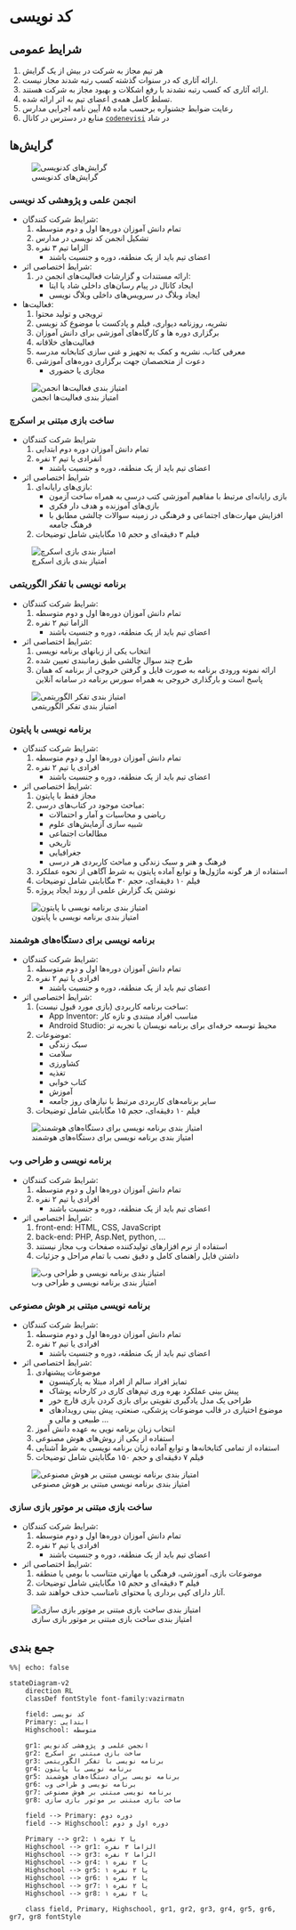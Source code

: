 # کد نویسی

## شرایط عمومی

1. هر تیم مجاز به شرکت در بیش از یک گرایش
2. ارائه آثاری که در سنوات گذشته کسب رتبه شدند مجاز نیست.
3. ارائه آثاری که کسب رتبه نشدند با رفع اشکلات و بهبود مجاز به شرکت هستند.
4. تسلط کامل همه‌ی اعضای تیم به اثر ارائه شده.
5. رعایت ضوابط جشنواره برحسب ماده ۸۵ آیین نامه اجرایی مدارس
6. منابع در دسترس در کانال [`codenevisi`](https://shad.ir/codenevisi/) در شاد

## گرایش‌ها

![گرایش‌های کدنویسی](img/codenevisi-fields.jpg)

### انجمن علمی و پژوهشی کد نویسی

- شرایط شرکت کنندگان:
  1. تمام دانش آموزان دوره‌ها اول و دوم متوسطه
  2. تشکیل انجمن کد نویسی در مدارس
  3. الزاما تیم ۳ نفره
     - اعضای تیم باید از یک منطقه، دوره و جنسیت باشند

- شرایط اختصاصی اثر:
  1. ارائه مستندات و گزارشات فعالیت‌های انجمن در:
     - ایجاد کانال در پیام رسان‌های داخلی شاد یا ایتا
     - ایجاد وبلاگ در سرویس‌های داخلی وبلاگ نویسی

- فعالیت‌ها:
  1. ترویجی و تولید محتوا
  2. نشریه، روزنامه دیواری، فیلم و پادکست با موضوع کد نویسی
  3. برگزاری دوره ها و کارگاه‌های آموزشی برای دانش آموزان
  4. فعالیت‌های خلاقانه
  5. معرفی کتاب، نشریه و کمک به تجهیز و غنی سازی کتابخانه مدرسه
  6. دعوت از متخصصان جهت برگزاری دوره‌های آموزشی
     - مجازی یا حضوری


![امتیاز بندی فعالیت‌ها انجمن](img/codenevisi-anjoman.jpg)

### ساخت بازی مبتنی بر اسکرچ

- شرایط شرکت کنندگان
  1. تمام دانش آموزان دوره دوم ابتدایی
  2. انفرادی یا تیم ۲ نفره
     - اعضای تیم باید از یک منطقه، دوره و جنسیت باشند

- شرایط اختصاصی اثر
  1. بازی‌های رایانه‌ای:
     - بازی رایانه‌ای مرتبط با مفاهیم آموزشی کتب درسی به همراه ساخت آزمون
     - بازی‌های آموزنده و هدف دار فکری
     - افزایش مهارت‌های اجتماعی و فرهنگی در زمینه سوالات چالشی مطابق با فرهنگ جامعه
  2. فیلم ۳ دقیقه‌ای و حجم ۱۵ مگابایتی شامل توضیحات

![امتیاز بندی بازی اسکرچ](img/codenevisi-scratch.jpg)


### برنامه نویسی با تفکر الگوریتمی

- شرایط شرکت کنندگان:
  1. تمام دانش آموزان دوره‌ها اول و دوم متوسطه
  2. الزاما تیم ۲ نفره
     - اعضای تیم باید از یک منطقه، دوره و جنسیت باشند

- شرایط اختصاصی اثر:
  1. انتخاب یکی از زبانهای برنامه نویسی
  2. طرح چند سوال چالشی طبق زمانبندی تعیین شده
  3. ارائه نمونه ورودی برنامه به صورت فایل و گرفتن خروجی از برنامه که همان پاسخ است و بارگذاری خروجی به همراه سورس برنامه در سامانه آنلاین

![امتیاز بندی تفکر الگوریتمی](img/codenevisi-algorithmic-thinking.jpg)

### برنامه نویسی با پایتون

- شرایط شرکت کنندگان:
  1. تمام دانش آموزان دوره‌ها اول و دوم متوسطه
  2. افرادی یا تیم ۲ نفره
     - اعضای تیم باید از یک منطقه، دوره و جنسیت باشند

- شرایط اختصاصی اثر:
  1. مجاز فقط با پایتون
  2. مباحث موجود در کتاب‌های درسی:
     - ریاضی و محاسبات و آمار و احتمالات
     - شبیه سازی آزمایش‌های علوم
     - مطالعات اجتماعی
     - تاریخی 
     - جغرافیایی
     - فرهنگ و هنر و سبک زندگی و مباحث کاربردی هر درسی
  3. استفاده از هر گونه ماژول‌ها و توابع آماده پایتون به شرط آگاهی از نحوه عملکرد
  4. فیلم ۱۰ دقیقه‌ای، حجم ۳۰ مگابابتی شامل توضیحات
  5. نوشتن یک گزارش علمی از روند ایجاد پروژه

![امتیاز بندی برنامه نویسی با پایتون](img/codenevisi-python.jpg)

### برنامه نویسی برای دستگاه‌های هوشمند

- شرایط شرکت کنندگان:
  1. تمام دانش آموزان دوره‌ها اول و دوم متوسطه
  2. افرادی یا تیم ۲ نفره
     - اعضای تیم باید از یک منطقه، دوره و جنسیت باشند

- شرایط اختصاصی اثر:
  1. ساخت برنامه کاربردی (بازی مورد قبول نیست):
     - App Inventor: مناسب افراد مبتندی و تازه کار
     - Android Studio: محیط توسعه حرفه‌ای برای برنامه نویسان با تجربه تر
  2. موضوعات:
     - سبک زندگی
     - سلامت
     - کشاورزی
     - تغذیه
     - کتاب خوابی
     - آموزش
     - سایر برنامه‌های کاربردی مرتبط با نیازهای روز جامعه
  3. فیلم ۱۰ دقیقه‌ای، حجم ۱۵ مگابابتی شامل توضیحات


![امتیاز بندی برنامه نویسی برای دستگاه‌های هوشمند](img/codenevisi-android.jpg)

### برنامه نویسی و طراحی وب

- شرایط شرکت کنندگان:
  1. تمام دانش آموزان دوره‌ها اول و دوم متوسطه
  2. افرادی یا تیم ۲ نفره
     - اعضای تیم باید از یک منطقه، دوره و جنسیت باشند

- شرایط اختصاصی اثر:
  1. front-end: HTML, CSS, JavaScript
  2. back-end: PHP, Asp.Net, python, ...
  3. استفاده از نرم افزارهای تولیدکننده صفحات وب مجاز نیستند
  4. داشتن فایل راهنمای کامل و دقیق نصب با تمام مراحل و جزئیات

![امتیاز بندی برنامه نویسی و طراحی وب](img/codenevisi-web.jpg)

### برنامه نویسی مبتنی بر هوش مصنوعی

- شرایط شرکت کنندگان:
  1. تمام دانش آموزان دوره‌ها اول و دوم متوسطه
  2. افرادی یا تیم ۲ نفره
     - اعضای تیم باید از یک منطقه، دوره و جنسیت باشند

- شرایط اختصاصی اثر:
  1. موضوعات پیشنهادی
     - تمایز افراد سالم از افراد مبتلا به پارکینسون
     - پیش بینی عملکرد بهره وری تیم‌های کاری در کارخانه پوشاک
     - طراحی یک مدل یادگیری تقویتی برای بازی کردن بازی قارچ خور
     - موضوع اختیاری در قالب موضوعات پزشکی، صنعتی، پیش بینی رویدادهای طبیعی و مالی و ...
  2. انتخاب زبان برنامه نویی به عهده دانش آموز
  3. استفاده از یکی از روش‌های هوش مصنوعی
  4. استفاده از تمامی کتابخانه‌ها و توابع آماده زبان برنامه نویسی به شرط آشنایی
  5. فیلم ۷ دقیقه‌ای و حجم ۱۵۰ مگابایتی شامل توضیحات

![امتیاز بندی برنامه نویسی مبتنی بر هوش مصنوعی](img/codenevisi-ai.jpg)

### ساخت بازی مبتنی بر موتور بازی سازی

- شرایط شرکت کنندگان:
  1. تمام دانش آموزان دوره‌ها اول و دوم متوسطه
  2. افرادی یا تیم ۲ نفره
     - اعضای تیم باید از یک منطقه، دوره و جنسیت باشند

- شرایط اختصاصی اثر:
  1. موضوعات بازی، آموزشی، فرهنگی یا مهارتی متناسب با بومی یا منطقه
  2. فیلم ۳ دقیقه‌ای و حجم ۱۵ مگابایتی شامل توضیحات
  3. آثار دارای کپی برداری یا محتوای نامناسب حذف خواهند شد.

![امتیاز بندی ساخت بازی مبتنی بر موتور بازی سازی](img/codenevisi-game.jpg)

## جمع بندی

```mermaid
%%| echo: false

stateDiagram-v2
    direction RL
    classDef fontStyle font-family:vazirmatn

    field: کد نویسی
    Primary: ابتدایی
    Highschool: متوسطه 

    gr1: انجمن علمی و پژوهشی کدنویس
    gr2: ساخت بازی مبتنی بر اسکرچ
    gr3: برنامه نویسی با تفکر الگوریتمی
    gr4: برنامه نویسی با پایتون
    gr5: برنامه نویسی برای دستگاه‌های هوشمند
    gr6: برنامه نویسی و طراحی وب
    gr7: برنامه نویسی مبتنی بر هوش مصنوعی
    gr8: ساخت بازی مبتنی بر موتور بازی سازی

    field --> Primary: دوره دوم
    field --> Highschool: دوره اول و دوم

    Primary --> gr2: ۱ یا ۲ نفره
    Highschool --> gr1:‌ الزاما ۳ نفره
    Highschool --> gr3: الزاما ۲ نفره
    Highschool --> gr4: ۱ یا ۲ نفره
    Highschool --> gr5: ۱ یا ۲ نفره
    Highschool --> gr6: ۱ یا ۲ نفره
    Highschool --> gr7: ۱ یا ۲ نفره
    Highschool --> gr8: ۱ یا ۲ نفره

    class field, Primary, Highschool, gr1, gr2, gr3, gr4, gr5, gr6, gr7, gr8 fontStyle

```
